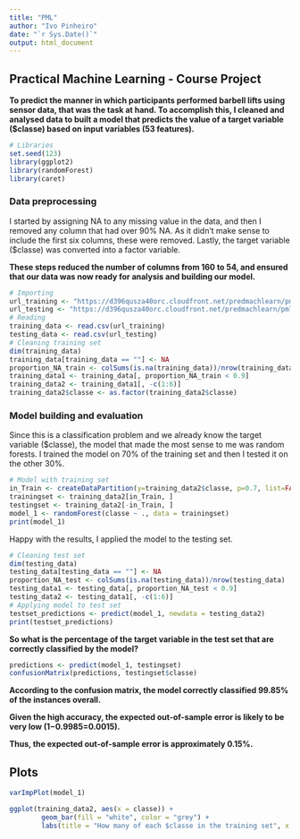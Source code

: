 ```yaml
---
title: "PML"
author: "Ivo Pinheiro"
date: "`r Sys.Date()`"
output: html_document
---
```


## Practical Machine Learning - Course Project

**To predict the manner in which participants performed barbell lifts using sensor data, that was the task at hand. To accomplish this, I cleaned and analysed data to built a model that predicts the value of a target variable ($classe) based on input variables (53 features).**

```r
# Libraries
set.seed(123)
library(ggplot2)
library(randomForest)
library(caret)
```

### Data preprocessing

I started by assigning NA to any missing value in the data, and then I removed any column that had over 90% NA. As it didn't make sense to include the first six columns, these were removed. Lastly, the target variable ($classe) was converted into a factor variable.

**These steps reduced the number of columns from 160 to 54, and ensured that our data was now ready for analysis and building our model.**

```r
# Importing
url_training <- "https://d396qusza40orc.cloudfront.net/predmachlearn/pml-training.csv"
url_testing <- "https://d396qusza40orc.cloudfront.net/predmachlearn/pml-testing.csv"
# Reading
training_data <- read.csv(url_training)
testing_data <- read.csv(url_testing)
# Cleaning training set
dim(training_data)
training_data[training_data == ""] <- NA
proportion_NA_train <- colSums(is.na(training_data))/nrow(training_data)
training_data1 <- training_data[, proportion_NA_train < 0.9]
training_data2 <- training_data1[, -c(1:6)]
training_data2$classe <- as.factor(training_data2$classe)
```

### Model building and evaluation 

Since this is a classification problem and we already know the target variable ($classe), the model that made the most sense to me was random forests. I trained the model on 70% of the training set and then I tested it on the other 30%.

```r
# Model with training set
in_Train <- createDataPartition(y=training_data2$classe, p=0.7, list=FALSE)
trainingset <- training_data2[in_Train, ]
testingset <- training_data2[-in_Train, ]
model_1 <- randomForest(classe ~ ., data = trainingset)
print(model_1)
````

Happy with the results, I applied the model to the testing set.

```r
# Cleaning test set
dim(testing_data)
testing_data[testing_data == ""] <- NA
proportion_NA_test <- colSums(is.na(testing_data))/nrow(testing_data)
testing_data1 <- testing_data[, proportion_NA_test < 0.9]
testing_data2 <- testing_data1[, -c(1:6)]
# Applying model to test set
testset_predictions <- predict(model_1, newdata = testing_data2)
print(testset_predictions)
```

**So what is the percentage of the target variable in the test set that are correctly classified by the model?**

```r
predictions <- predict(model_1, testingset)
confusionMatrix(predictions, testingset$classe)
```

**According to the confusion matrix, the model correctly classified 99.85% of the instances overall.**

**Given the high accuracy, the expected out-of-sample error is likely to be very low (1−0.9985=0.0015). **

**Thus, the expected out-of-sample error is approximately 0.15%.**


## Plots

```r
varImpPlot(model_1)

ggplot(training_data2, aes(x = classe)) + 
        geom_bar(fill = "white", color = "grey") + 
        labs(title = "How many of each $classe in the training set", x = NULL, y = NULL)

````



